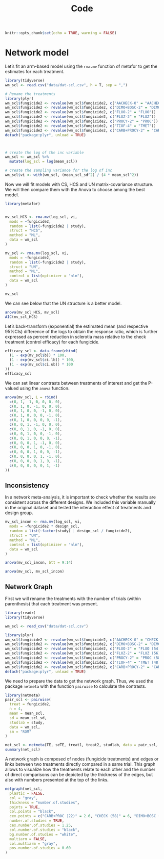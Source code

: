 % Code

```r
knitr::opts_chunk$set(echo = TRUE, warning = FALSE)
```

# Network model

Let's fit an arm-based model using the `rma.mv` function of metafor to get the estimates for each treatment.


```r
library(tidyverse)
wm_scl <- read.csv("data/dat-scl.csv", h = T, sep = ",")

# Rename the treatments
library(plyr)
wm_scl$fungicide2 <- revalue(wm_scl$fungicide2, c("AACHECK-0" = "AACHECK"))
wm_scl$fungicide2 <- revalue(wm_scl$fungicide2, c("DIMO+BOSC-2" = "DIMO+BOSC"))
wm_scl$fungicide2 <- revalue(wm_scl$fungicide2, c("FLUO-2" = "FLUO"))
wm_scl$fungicide2 <- revalue(wm_scl$fungicide2, c("FLUZ-2" = "FLUZ"))
wm_scl$fungicide2 <- revalue(wm_scl$fungicide2, c("PROCY-2" = "PROC"))
wm_scl$fungicide2 <- revalue(wm_scl$fungicide2, c("TIOF-4" = "TMET"))
wm_scl$fungicide2 <- revalue(wm_scl$fungicide2, c("CARB+PROCY-2" = "CARB+PROC"))
detach("package:plyr", unload = TRUE)



# create the log of the inc variable
wm_scl <- wm_scl %>%
  mutate(log_scl = log(mean_scl))

# create the sampling variance for the log of inc
wm_scl$vi <- with(wm_scl, (mean_scl_sd^2) / (4 * mean_scl^2))
```


Now we will fit models with CS, HCS and UN matrix-covariance structure. We will then compare them with the Anova to choose among the best model.

```r

library(metafor)


mv_scl_HCS <- rma.mv(log_scl, vi,
  mods = ~fungicide2,
  random = list(~fungicide2 | study),
  struct = "HCS",
  method = "ML",
  data = wm_scl
)

mv_scl <- rma.mv(log_scl, vi,
  mods = ~fungicide2,
  random = list(~fungicide2 | study),
  struct = "UN",
  method = "ML",
  control = list(optimizer = "nlm"),
  data = wm_scl
)

mv_scl
```


We can see below that the UN structure is a better model.

```r

anova(mv_scl_HCS, mv_scl)
AIC(mv_scl_HCS)
```

Let's back-transform (exponential) the estimated mean (and respective 95%CIs) difference of the logs to obtain the response ratio, which is further expressed as percent reduction in sclerotia mass relative to the check treatment (control efficacy) for each fungicide. 

```r
efficacy_scl <- data.frame(cbind(
  (1 - exp(mv_scl$b)) * 100,
  (1 - exp(mv_scl$ci.lb)) * 100,
  (1 - exp(mv_scl$ci.ub)) * 100
))
efficacy_scl
```

We can set linear contrasts between treatments of interest and get the P-valued using the `anova` function.

```r
anova(mv_scl, L = rbind(
  c(0, 1, -1, 0, 0, 0, 0),
  c(0, 1, 0, -1, 0, 0, 0),
  c(0, 1, 0, 0, -1, 0, 0),
  c(0, 1, 0, 0, 0, -1, 0),
  c(0, 1, 0, 0, 0, 0, -1),
  c(0, 0, 1, -1, 0, 0, 0),
  c(0, 0, 1, 0, -1, 0, 0),
  c(0, 0, 1, 0, 0, -1, 0),
  c(0, 0, 1, 0, 0, 0, -1),
  c(0, 0, 0, 1, -1, 0, 0),
  c(0, 0, 0, 1, 0, -1, 0),
  c(0, 0, 0, 1, 0, 0, -1),
  c(0, 0, 0, 0, 1, -1, 0),
  c(0, 0, 0, 0, 1, 0, -1),
  c(0, 0, 0, 0, 0, 1, -1)
))
```


## Inconsistency 

In a network meta-analysis, it is important to check whether the results are consistent across the different designs. We included this variable manually in the original dataset and tested the interaction effect of treatments and design group.

```r

mv_scl_incon <- rma.mv(log_scl, vi,
  mods = ~fungicide2 * design_scl,
  random = list(~factor(study) | design_scl / fungicide2),
  struct = "UN",
  method = "ML",
  control = list(optimizer = "nlm"),
  data = wm_scl
)

anova(mv_scl_incon, btt = 9:14)

anova(mv_scl, mv_scl_incon)
```


## Network Graph


 

First we  will rename the treatments with the number of trials (within parenthesis) that each treatment was present.

```r
library(readr)
library(tidyverse)

wm_scl <- read_csv("data/dat-scl.csv")

library(plyr)
wm_scl$fungicide2 <- revalue(wm_scl$fungicide2, c("AACHECK-0" = "CHECK (58)"))
wm_scl$fungicide2 <- revalue(wm_scl$fungicide2, c("DIMO+BOSC-2" = "DIMO+BOSC (54)"))
wm_scl$fungicide2 <- revalue(wm_scl$fungicide2, c("FLUO-2" = "FLUO (54)"))
wm_scl$fungicide2 <- revalue(wm_scl$fungicide2, c("FLUZ-2" = "FLUZ (56)"))
wm_scl$fungicide2 <- revalue(wm_scl$fungicide2, c("PROCY-2" = "PROC (58)"))
wm_scl$fungicide2 <- revalue(wm_scl$fungicide2, c("TIOF-4" = "TMET (48)"))
wm_scl$fungicide2 <- revalue(wm_scl$fungicide2, c("CARB+PROCY-2" = "CARB+PROC (22)"))
detach("package:plyr", unload = TRUE)
```




We need to prepare the data to get the network graph. Thus, we used the package `netmeta` with the function `pairwise` to calculate the contrasts.

```r

library(netmeta)
pair_scl <- pairwise(
  treat = fungicide2,
  n = 4,
  mean = mean_scl,
  sd = mean_scl_sd,
  studlab = study,
  data = wm_scl,
  sm = "ROM"
)
```

```r
net_scl <- netmeta(TE, seTE, treat1, treat2, studlab, data = pair_scl, sm = "ROM", backtransf = TRUE)
summary(net_scl)
```



A network graph is composed of nodes (fungicide treatments) and edges or links between two treatments directly compared in a same trial. This graph allows to visualize how the treatments relate to each other and the number of direct comparisons can be depicted by the thickness of the edges, but also with numbers presented at the top of the links. 

```r


netgraph(net_scl,
  plastic = FALSE,
  col = "gray",
  thickness = "number.of.studies",
  points = TRUE,
  col.points = "black",
  cex.points = c("CARB+PROC (22)" = 2.6, "CHECK (58)" = 6, "DIMO+BOSC (54)" = 5.75, "FLUO (54)" = 5.75, "FLUZ (56)" = 5.75, "PROC (58)" = 6, "TMET (48)" = 4.86),
  number.of.studies = TRUE,
  cex.number.of.studies = 1.25,
  col.number.of.studies = "black",
  bg.number.of.studies = "white",
  multiarm = FALSE,
  col.multiarm = "gray",
  pos.number.of.studies = 0.60
)
```








